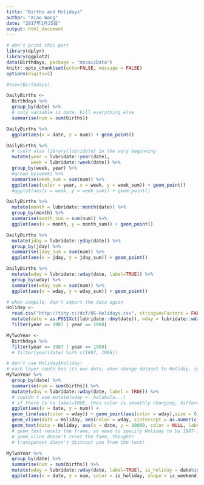 ```yaml
---
title: "Births and Holidays"
author: "Xiao Wang"
date: "2017年1月25日"
output: html_document
---
```


```r
# don't print this part
library(dplyr)
library(ggplot2)
data(Birthdays, package = "mosaicData")
knitr::opts_chunk$set(echo=FALSE, message = FALSE)
options(digits=2)
```

```r
#View(Birthdays)
```

```r
DailyBirths <-
  Birthdays %>%
  group_by(date) %>%
  # only variable is date, kill everything else
  summarise(num = sum(births))
```

```r
DailyBirths %>%   
  ggplot(aes(x = date, y = num)) + geom_point()
```

```r
DailyBirths %>%
  # could also library(lubridate) in the very beginning
  mutate(year = lubridate::year(date), 
         week = lubridate::week(date)) %>% 
  group_by(week, year) %>%
  #group_by(week) %>% 
  summarise(week_sum = sum(num)) %>% 
  ggplot(aes(color = year, x = week, y = week_sum)) + geom_point()
  #ggplot(aes(x = week, y = week_sum)) + geom_point()
```

```r
DailyBirths %>%
  mutate(month = lubridate::month(date)) %>%
  group_by(month) %>% 
  summarise(month_sum = sum(num)) %>%
  ggplot(aes(x = month, y = month_sum)) + geom_point()
```

```r
DailyBirths %>%
  mutate(jday = lubridate::yday(date)) %>%
  group_by(jday) %>% 
  summarise(jday_sum = sum(num)) %>%
  ggplot(aes(x = jday, y = jday_sum)) + geom_point()
```

```r
DailyBirths %>%
  mutate(wday = lubridate::wday(date, label=TRUE)) %>%
  group_by(wday) %>% 
  summarise(wday_sum = sum(num)) %>%
  ggplot(aes(x = wday, y = wday_sum)) + geom_point()
```

```r
# when compile, don't import the data again
Holiday <-
  read.csv("http://tiny.cc/dcf/US-Holidays.csv", stringsAsFactors = FALSE) %>%
  mutate(date = as.POSIXct(lubridate::dmy(date)), wday = lubridate::wday(date, label=TRUE)) %>% 
  filter(year == 1987 | year == 1988)
```

```r
MyTwoYear <-
  Birthdays %>%
  filter(year == 1987 | year == 1988)
  # filter(year(date) %in% c(1987, 1988))
```

```r
# don't use Holiday$holiday!
# each layer could has its own data, when change dataset to Holiday, specify all parameters in aes again if they are different from the one in MyTwo Year, like y = 10000!
MyTwoYear %>% 
  group_by(date) %>%
  summarise(num = sum(births)) %>%
  mutate(wday = lubridate::wday(date, label = TRUE)) %>%
  # couldn't use mutate(wday <- balabala...)
  # if there is no label=TRUE, then color is smoothly changing, different blue
  ggplot(aes(x = date, y = num)) + 
  geom_line(aes(color = wday)) + geom_point(aes(color = wday),size = 0) +
  geom_vline(data = Holiday, aes(color = wday, xintercept = as.numeric(date)), alpha = 0.4) + 
  geom_text(data = Holiday, aes(x = date, y = 10000, color = NULL, label = holiday), angle = 70, size = 3, alpha = 0.7) + ylab("Total Births") + xlab("")
  # geom_text resets the frame, so need to specify Holiday to be 1987-1988 as well!
  # geom_vline doesn't reset the fame, thought!
  # transparent doesn't distract you from the text!
```


```r
MyTwoYear %>% 
  group_by(date) %>%
  summarise(num = sum(births)) %>%
  mutate(wday = lubridate::wday(date, label=TRUE), is_holiday = date%in%Holiday$date, is_weekend = ((wday == "Sun") | (wday == "Sat")) ) %>%
  ggplot(aes(x = date, y = num, color = is_holiday, shape = is_weekend)) + geom_point()
```